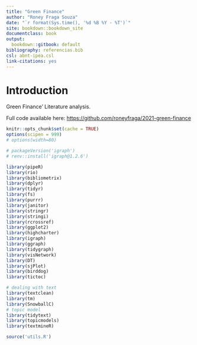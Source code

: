 ```yaml
--- 
title: "Green Finance"
author: "Roney Fraga Souza"
date: "`r format(Sys.time(), '%d %B %Y - %T')`"
site: bookdown::bookdown_site
documentclass: book
output:
  bookdown::gitbook: default
bibliography: referencias.bib
csl: abnt-ipea.csl
link-citations: yes
---
```


# Introduction {#intro}

Green Finance' Literature analysis. 


Full code available here: [https://github.com/roneyfraga/2021-green-finance](https://github.com/roneyfraga/2021-green-finance)

```r
knitr::opts_chunk$set(cache = TRUE)
options(scipen = 999)
# options(width=80)
```

<!--
Opções no chunk

eval        incluir o resultado do código executado, pode ser logico ou numérico
echo        mostrar o código 
warning     mostrar mensagens de aviso
error       mostrar mensagens de erro
message     mostrar mensagens
tidy        mostrar ajustar o código ao display, ignora identação
comment     '##' ou qq símbolo, para os resultados dos códigos serem antecedidos por ##
include     se falso, executa mas não inclui o chunk no relatório
-->


```r

# packageVersion('igraph')
# renv::install('igraph@1.2.6')

library(pipeR) 
library(rio) 
library(bibliometrix)
library(dplyr) 
library(tidyr)
library(fs) 
library(purrr) 
library(janitor)
library(stringr)
library(stringi)
library(rcrossref)
library(ggplot2)
library(highcharter)
library(igraph)
library(ggraph)
library(tidygraph)
library(visNetwork)
library(DT) 
library(sjPlot)
library(birddog)
library(tictoc)

# dealing with text
library(textclean)
library(tm)
library(SnowballC)
# topic model
library(tidytext)
library(topicmodels)
library(textmineR)

source('utils.R')
```

